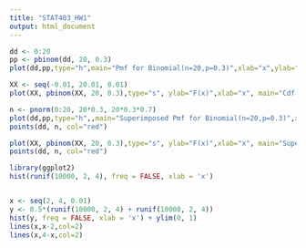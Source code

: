 ```yaml
---
title: "STAT403_HW1"
output: html_document
---
```


```r
dd <- 0:20
pp <- pbinom(dd, 20, 0.3)
plot(dd,pp,type="h",main="Pmf for Binomial(n=20,p=0.3)",xlab="x",ylab="p(x)")

XX <- seq(-0.01, 20.01, 0.01)
plot(XX, pbinom(XX, 20, 0.3),type="s", ylab="F(x)",xlab="x", main="Cdf for Binomial(n=20,p=0.3)")

n <- pnorm(0:20, 20*0.3, 20*0.3*0.7)
plot(dd,pp,type="h",,main="Superimposed Pmf for Binomial(n=20,p=0.3)",xlab="x",ylab="p(x)")
points(dd, n, col="red")

plot(XX, pbinom(XX, 20, 0.3),type="s", ylab="F(x)",xlab="x", main="Superimposed Cdf for Binomial(n=20,p=0.3)")
points(dd, n, col="red")


```
```r
library(ggplot2)
hist(runif(10000, 2, 4), freq = FALSE, xlab = 'x')


x <- seq(2, 4, 0.01)
y <- 0.5*(runif(10000, 2, 4) + runif(10000, 2, 4))
hist(y, freq = FALSE, xlab = 'x') + ylim(0, 1)
lines(x,x-2,col=2)
lines(x,4-x,col=2)


```
